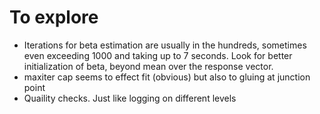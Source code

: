 # To explore

- Iterations for beta estimation are usually in the hundreds, sometimes even exceeding 1000 and taking up to 7 seconds. Look for better initialization of beta, beyond mean over the response vector.
- maxiter cap seems to effect fit (obvious) but also to gluing at junction point
- Quaility checks. Just like logging on different levels
